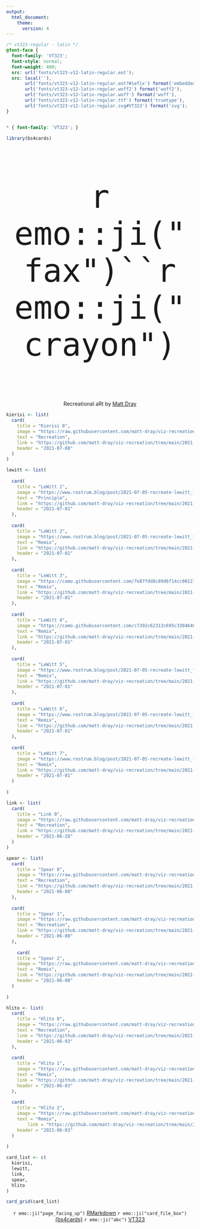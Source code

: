 ```yaml
---
output:
  html_document:
    theme:
      version: 4
---
```


```css
/* vt323-regular - latin */
@font-face {
  font-family: 'VT323';
  font-style: normal;
  font-weight: 400;
  src: url('fonts/vt323-v12-latin-regular.eot');
  src: local(''),
       url('fonts/vt323-v12-latin-regular.eot?#iefix') format('embedded-opentype'),
       url('fonts/vt323-v12-latin-regular.woff2') format('woff2'),
       url('fonts/vt323-v12-latin-regular.woff') format('woff'),
       url('fonts/vt323-v12-latin-regular.ttf') format('truetype'),
       url('fonts/vt323-v12-latin-regular.svg#VT323') format('svg');
}


* { font-family: 'VT323'; }
```

```r
library(bs4cards)
```

<center>
  <p style=font-size:100px;">`r emo::ji("fax")``r emo::ji("crayon")`</p> 
  Recreational aRt by [Matt Dray](https://www.matt-dray.com)
</center>

```r
kierisi <- list(
  card(
    title = "Kierisi 0",
    image = "https://raw.githubusercontent.com/matt-dray/viz-recreation/main/2021-07-08_twitter_kierisi/output/kierisi-recreate.png",
    text = "Recreation",
    link = "https://github.com/matt-dray/viz-recreation/tree/main/2021-07-08_twitter_kierisi",
    header = "2021-07-08"
  )
)

lewitt <- list(
  
  card(
    title = "LeWitt 1",
    image = "https://www.rostrum.blog/post/2021-07-05-recreate-lewitt_files/figure-html/concentric-circles-1.png",
    text = "Principle",
    link = "https://github.com/matt-dray/viz-recreation/tree/main/2021-07-01_rt_lewitt",
    header = "2021-07-01"
  ),
  
  card(
    title = "LeWitt 2",
    image = "https://www.rostrum.blog/post/2021-07-05-recreate-lewitt_files/figure-html/single-panel-triangles-1.png",
    text = "Remix",
    link = "https://github.com/matt-dray/viz-recreation/tree/main/2021-07-01_rt_lewitt",
    header = "2021-07-01"
  ),
  
  card(
    title = "LeWitt 3",
    image = "https://camo.githubusercontent.com/7e87fdd8c89d6f14cc0012190a0ee58a0b6f50d04d4af6b97382e5b46767a1ec/68747470733a2f2f7777772e726f737472756d2e626c6f672f706f73742f323032312d30372d30352d72656372656174652d6c65776974745f66696c65732f6669677572652d68746d6c2f6578616d706c652d31302d312d302d312e706e67",
    text = "Remix",
    link = "https://github.com/matt-dray/viz-recreation/tree/main/2021-07-01_rt_lewitt",
    header = "2021-07-01"
  ),
  
  card(
    title = "LeWitt 4",
    image = "https://camo.githubusercontent.com/c7392c62313c695c33046485091da7df4de3332b6bb986cebe3abc8481c89db3/68747470733a2f2f7777772e726f737472756d2e626c6f672f706f73742f323032312d30372d30352d72656372656174652d6c65776974745f66696c65732f6669677572652d68746d6c2f6578616d706c652d322d342d31302d312e706e67",
    text = "Remix",
    link = "https://github.com/matt-dray/viz-recreation/tree/main/2021-07-01_rt_lewitt",
    header = "2021-07-01"
  ),
  
  card(
    title = "LeWitt 5",
    image = "https://www.rostrum.blog/post/2021-07-05-recreate-lewitt_files/figure-html/example-2-20-0-1.png",
    text = "Remix",
    link = "https://github.com/matt-dray/viz-recreation/tree/main/2021-07-01_rt_lewitt",
    header = "2021-07-01"
  ),
  
  card(
    title = "LeWitt 6",
    image = "https://www.rostrum.blog/post/2021-07-05-recreate-lewitt_files/figure-html/example-10-1-20-1.png",
    text = "Remix",
    link = "https://github.com/matt-dray/viz-recreation/tree/main/2021-07-01_rt_lewitt",
    header = "2021-07-01"
  ),
  
  card(
    title = "LeWitt 7",
    image = "https://www.rostrum.blog/post/2021-07-05-recreate-lewitt_files/figure-html/example-2-0.4-0-1.png",
    text = "Remix",
    link = "https://github.com/matt-dray/viz-recreation/tree/main/2021-07-01_rt_lewitt",
    header = "2021-07-01"
  )
  
)

link <- list(
  card(
    title = "Link 0",
    image = "https://raw.githubusercontent.com/matt-dray/viz-recreation/main/2021-06-28_pixel-art_various/output/link-recreate.gif",
    text = "Recreation",
    link = "https://github.com/matt-dray/viz-recreation/tree/main/2021-06-28_pixel-art_various",
    header = "2021-06-28"
  )
)

spear <- list(
  card(
    title = "Spear 0",
    image = "https://raw.githubusercontent.com/matt-dray/viz-recreation/main/2021-06-08_cottonviz_spear/output/cottonviz-recreate.png",
    text = "Recreation",
    link = "https://github.com/matt-dray/viz-recreation/tree/main/2021-06-08_cottonviz_spear",
    header = "2021-06-08"
  ),
  
  card(
    title = "Spear 1",
    image = "https://raw.githubusercontent.com/matt-dray/viz-recreation/main/2021-06-08_cottonviz_spear/output/gif/recreate-cottonviz.gif",
    text = "Recreation",
    link = "https://github.com/matt-dray/viz-recreation/tree/main/2021-06-08_cottonviz_spear",
    header = "2021-06-08"
  ),
  
    card(
    title = "Spear 2",
    image = "https://raw.githubusercontent.com/matt-dray/viz-recreation/main/2021-06-08_cottonviz_spear/output/cottonviz-remix-neg.png",
    text = "Remix",
    link = "https://github.com/matt-dray/viz-recreation/tree/main/2021-06-08_cottonviz_spear",
    header = "2021-06-08"
  )
  
)

hlito <- list(
  card(
    title = "Hlito 0",
    image = "https://raw.githubusercontent.com/matt-dray/viz-recreation/main/2021-06-03_rt_hlito/output/recreate-hlito.png",
    text = "Recreation",
    link = "https://github.com/matt-dray/viz-recreation/tree/main/2021-06-03_rt_hlito",
    header = "2021-06-03"
  ),
  
  card(
    title = "Hlito 1",
    image = "https://raw.githubusercontent.com/matt-dray/viz-recreation/main/2021-06-03_rt_hlito/output/remix-hlito-100.png",
    text = "Remix",
    link = "https://github.com/matt-dray/viz-recreation/tree/main/2021-06-03_rt_hlito",
    header = "2021-06-03"
  ),
  
  card(
    title = "Hlito 2",
    image = "https://raw.githubusercontent.com/matt-dray/viz-recreation/main/2021-06-03_rt_hlito/output/gif/remix-hlito_max.gif",
    text = "Remix",
        link = "https://github.com/matt-dray/viz-recreation/tree/main/2021-06-03_rt_hlito",
    header = "2021-06-03"
  )
  
)
```

```r
card_list <- c(
  kierisi,
  lewitt,
  link,
  spear,
  hlito
)

card_grid(card_list)
```

<center>
  `r emo::ji("page_facing_up")` [RMarkdown](https://rmarkdown.rstudio.com/) `r emo::ji("card_file_box")` [{bs4cards}](https://bs4cards.djnavarro.net/index.html) `r emo::ji("abc")` [VT323](https://fonts.google.com/specimen/VT323?category=Monospace&preview.text=Hlito%20Kierisi%20faxcrayon&preview.text_type=custom)
</center>